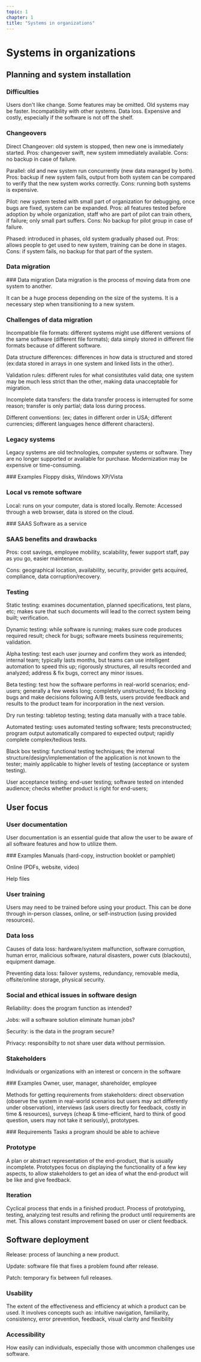 ```yaml
---
topic: 1
chapter: 1
title: "Systems in organizations"
---
```


# Systems in organizations

## Planning and system installation

### Difficulties

Users don't like change.
Some features may be omitted.
Old systems may be faster.
Incompatibility with other systems.
Data loss.
Expensive and costly, especially if the software is not off the shelf.

### Changeovers

Direct Changeover: old system is stopped, then new one is immediately started.
Pros: changeover swift, new system immediately available.
Cons: no backup in case of failure.

Parallel: old and new system run concurrently (new data managed by both).
Pros: backup if new system fails, output from both system can be compared to verify that the new system works correctly.
Cons: running both systems is expensive.

Pilot: new system tested with small part of organization for debugging, once bugs are fixed, system can be expanded.
Pros: all features tested before adoption by whole organization, staff who are part of pilot can train others, if failure; only small part suffers.
Cons: No backup for pilot group in case of failure.

Phased: introduced in phases, old system gradually phased out.
Pros: allows people to get used to new system, training can be done in stages.
Cons: if system fails, no backup for that part of the system.

### Data migration

<Card type="definition">
### Data migration
Data migration is the process of moving data from one system to another.
</Card>

It can be a huge process depending on the size of the systems.
It is a necessary step when transitioning to a new system.

### Challenges of data migration

Incompatible file formats:
different systems might use different versions of the same software (different file formats);
data simply stored in different file formats because of different software.

Data structure differences:
differences in how data is structured and stored
\(ex:data stored in arrays in one system and linked lists in the other).

Validation rules:
different rules for what consistitutes valid data;
one system may be much less strict than the other,
making data unacceptable for migration.

Incomplete data transfers:
the data transfer process is interrupted for some reason;
transfer is only partial;
data loss during process.

Different conventions:
(ex; dates in different order in USA; different currencies; different languages hence different characters).

### Legacy systems

Legacy systems are old technologies, computer systems or software.
They are no longer supported or available for purchase.
Modernization may be expensive or time-consuming.

<Card type="example">
### Examples
Floppy disks, Windows XP/Vista
</Card>

### Local vs remote software

Local: runs on your computer, data is stored locally.
Remote: Accessed through a web browser, data is stored on the cloud.

<Card type="definition">
### SAAS
Software as a service
</Card>

### SAAS benefits and drawbacks

Pros: cost savings, employee mobility, scalability, fewer support staff, pay as you go, easier maintenance.

Cons: geographical location, availability, security, provider gets acquired, compliance, data corruption/recovery.

### Testing

Static testing:
examines documentation, planned specifications, test plans, etc;
makes sure that such documents will lead to the correct system being built;
verification.

Dynamic testing:
while software is running;
makes sure code produces required result;
check for bugs;
software meets business requirements;
validation.

Alpha testing:
test each user journey and confirm they work as intended;
internal team;
typically lasts months, but teams can use intelligent automation to speed this up;
rigorously structures, all results recorded and analyzed;
address & fix bugs, correct any minor issues.

Beta testing:
test how the software performs in real-world scenarios;
end-users;
generally a few weeks long;
completely unstructured;
fix blocking bugs and make decisions following A/B tests,
users provide feedback and results to the product team for incorporation in the next version.

Dry run testing:
tabletop testing;
testing data manually with a trace table.

Automated testing:
uses automated testing software;
tests preconstructed;
program output automatically compared to expected output;
rapidly complete complex/tedious tests.

Black box testing:
functional testing techniques;
the internal structure/design/implementation of the application is not known to the tester;
mainly applicable to higher levels of testing (acceptance or system testing).

User acceptance testing:
end-user testing;
software tested on intended audience;
checks whether product is right for end-users;

## User focus

### User documentation

User documentation is an essential guide that allow the user to be aware of all software features and how to utilize them.

<Card type="example">
### Examples
Manuals (hard-copy, instruction booklet or pamphlet)

Online (PDFs, website, video)

Help files
</Card>

### User training

Users may need to be trained before using your product.
This can be done through in-person classes, online, or self-instruction (using provided resources).

### Data loss

Causes of data loss:
hardware/system malfunction, software corruption,
human error, malicious software,
natural disasters, power cuts (blackouts), equipment damage.

Preventing data loss:
failover systems, redundancy, removable media, offsite/online storage, physical security.

### Social and ethical issues in software design

Reliability: does the program function as intended?

Jobs: will a software solution eliminate human jobs?

Security: is the data in the program secure?

Privacy: responsibilty to not share user data without permission.

### Stakeholders

Individuals or organizations with an interest or concern in the software 

<Card type="example">
### Examples
Owner, user, manager, shareholder, employee
</Card>

Methods for getting requirements from stakeholders:
direct observation (observe the system in real-world scenarios but users may act differently under observation),
interviews (ask users directly for feedback, costly in time & resources),
surveys (cheap & time-efficient, hard to think of good question, users may not take it seriously),
prototypes.

<Card type="definition">
### Requirements
Tasks a program should be able to achieve

### Prototype
A plan or abstract representation of the end-product, that is usually incomplete.
Prototypes focus on displaying the functionality of a few key aspects,
to allow stakeholders to get an idea of what the end-product will be like and give feedback.
</Card>

### Iteration

Cyclical process that ends in a finished product.
Process of prototyping, testing, analyzing test results and refining the product until requirements are met.
This allows constant improvement based on user or client feedback.

## Software deployment

Release: process of launching a new product.

Update: software file that fixes a problem found after release.

Patch: temporary fix between full releases.

### Usability

The extent of the effectiveness and efficiency at which a product can be used.
It involves concepts such as:
intuitive navigation, familiarity, consistency,
error prevention, feedback, visual clarity and flexibility

### Accessibility

How easily can individuals, especially those with uncommon challenges use software.

